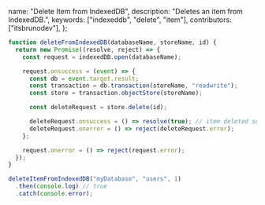  name: "Delete Item from IndexedDB",
  description: "Deletes an item from IndexedDB.",
  keywords: ["indexeddb", "delete", "item"],
  contributors: ["itsbrunodev"],
};

```javascript
function deleteFromIndexedDB(databaseName, storeName, id) {
  return new Promise((resolve, reject) => {
    const request = indexedDB.open(databaseName);

    request.onsuccess = (event) => {
      const db = event.target.result;
      const transaction = db.transaction(storeName, "readwrite");
      const store = transaction.objectStore(storeName);

      const deleteRequest = store.delete(id);

      deleteRequest.onsuccess = () => resolve(true); // item deleted successfully
      deleteRequest.onerror = () => reject(deleteRequest.error);
    };

    request.onerror = () => reject(request.error);
  });
}
```

```javascript
deleteItemFromIndexedDB("myDatabase", "users", 1)
  .then(console.log) // true
  .catch(console.error);
```
